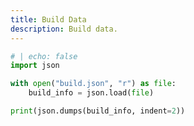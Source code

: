 ```yaml
---
title: Build Data
description: Build data.
---
```


```python
# | echo: false
import json

with open("build.json", "r") as file:
    build_info = json.load(file)

print(json.dumps(build_info, indent=2))
```
